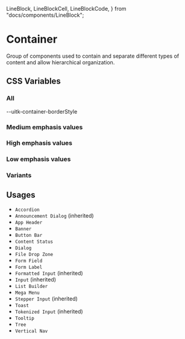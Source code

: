   LineBlock,
  LineBlockCell,
  LineBlockCode,
} from "docs/components/LineBlock";

<Meta title="Documentation/Styles and Theming/Characteristics/Container" />

# Container

Group of components used to contain and separate different types of content and
allow hierarchical organization.

## CSS Variables

### All

<Canvas>
  <Story name="All">
    <DocGrid>
      <CornerBlock cornerRadius="--uitk-container-borderRadius" />
      <LineBlockCell />
      <LineBlockCode>--uitk-container-borderStyle</LineBlockCode>
      <LineBlock lineWidth="--uitk-container-borderWidth" />
      <ColorBlock colorVar="--uitk-container-primary-borderColor" />
      <ColorBlock colorVar="--uitk-container-cta-borderColor" />
    </DocGrid>
  </Story>
</Canvas>

### Medium emphasis values

<Canvas>
  <Story name="Medium emphasis">
    <DocGrid>
      <ColorBlock colorVar="--uitk-container-background-medium" />
      <ColorBlock colorVar="--uitk-container-borderColor-medium" />
      <ColorBlock colorVar="--uitk-container-borderColor-disabled-medium" />
    </DocGrid>
  </Story>
</Canvas>

### High emphasis values

<Canvas>
  <Story name="High emphasis">
    <DocGrid>
      <ColorBlock colorVar="--uitk-container-background-high" />
      <ColorBlock colorVar="--uitk-container-borderColor-high" />
      <ColorBlock colorVar="--uitk-container-borderColor-disabled-high" />
    </DocGrid>
  </Story>
</Canvas>

### Low emphasis values

<Canvas>
  <Story name="Low emphasis">
    <DocGrid>
      <ColorBlock colorVar="--uitk-container-background-low" />
      <ColorBlock colorVar="--uitk-container-borderColor-low" />
      <ColorBlock colorVar="--uitk-container-borderColor-disabled-low" />
    </DocGrid>
  </Story>
</Canvas>

### Variants

<Canvas>
  <Story name="Variants">
    <DocGrid>
      <ColorBlock colorVar="--uitk-container-cta-borderColor" />
      <ColorBlock colorVar="--uitk-container-primary-borderColor" />
      <ColorBlock colorVar="--uitk-container-secondary-borderColor" />
    </DocGrid>
  </Story>
</Canvas>

## Usages

- `Accordion`
- `Announcement Dialog` (inherited)
- `App Header`
- `Banner`
- `Button Bar`
- `Content Status`
- `Dialog`
- `File Drop Zone`
- `Form Field`
- `Form Label`
- `Formatted Input` (inherited)
- `Input` (inherited)
- `List Builder`
- `Mega Menu`
- `Stepper Input` (inherited)
- `Toast`
- `Tokenized Input` (inherited)
- `Tooltip`
- `Tree`
- `Vertical Nav`
